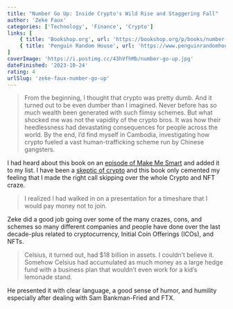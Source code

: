 ```yaml
---
title: "Number Go Up: Inside Crypto's Wild Rise and Staggering Fall"
author: 'Zeke Faux'
categories: ['Technology', 'Finance', 'Crypto']
links: [
    { title: 'Bookshop.org', url: 'https://bookshop.org/p/books/number-go-up-inside-crypto-s-wild-rise-and-staggering-fall-zeke-faux/19900961?ean=9780593443811' },
    { title: 'Penguin Random House', url: 'https://www.penguinrandomhouse.com/books/711959/number-go-up-by-zeke-faux/' }
]
coverImage: 'https://i.postimg.cc/43hVfhMb/number-go-up.jpg'
dateFinished: '2023-10-24'
rating: 4
urlSlug: 'zeke-faux-number-go-up'
---
```


> From the beginning, I thought that crypto was pretty dumb. And it turned out to be even dumber than I imagined. Never before has so much wealth been generated with such flimsy schemes. But what shocked me was not the vapidity of the crypto bros. It was how their heedlessness had devastating consequences for people across the world. By the end, I’d find myself in Cambodia, investigating how crypto fueled a vast human-trafficking scheme run by Chinese gangsters.

I had heard about this book on an [episode of Make Me Smart](https://www.marketplace.org/shows/make-me-smart/crypto-goes-to-court/) and added it to my list. I have been a [skeptic of crypto](https://kpwags.com/posts/2022/11/18/on-ftx-and-crypto-in-general) and this book only cemented my feeling that I made the right call skipping over the whole Crypto and NFT craze.

> I realized I had walked in on a presentation for a timeshare that I would pay money not to join.

Zeke did a good job going over some of the many crazes, cons, and schemes so many different companies and people have done over the last decade-plus related to cryptocurrency, Initial Coin Offerings (ICOs), and NFTs.

> Celsius, it turned out, had $18 billion in assets. I couldn’t believe it. Somehow Celsius had accumulated as much money as a large hedge fund with a business plan that wouldn’t even work for a kid’s lemonade stand.

He presented it with clear language, a good sense of humor, and humility especially after dealing with Sam Bankman-Fried and FTX.